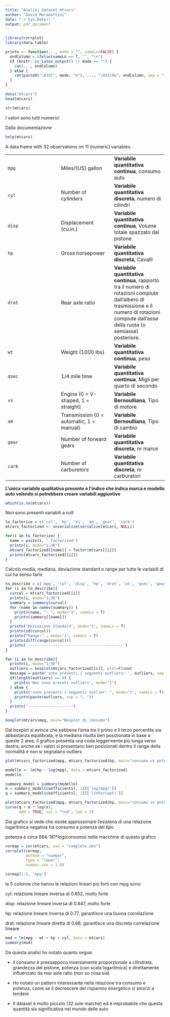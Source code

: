 ---
title: "Analisi dataset mtcars"
author: "David Marabottini"
date: "`r Sys.Date()`"
output: pdf_document
---

```{r}
library(corrplot)
library(data.table)

```

```{r}
printn <- function(..., mode = "", sameLn=FALSE) {
  endColumn = ifelse(sameLn == T, "", "\n")
  if (knitr::is_latex_output() || mode == "") {
    cat(..., endColumn)
  } else {
    cat(paste0("\033[", mode, "m"), ..., "\033[0m", endColumn, sep = "")
  }
}
```

```{r}
data("mtcars")
head(mtcars)
```

```{r}
str(mtcars)
```

I valori sono tutti numerici

Dalla documentazione

```{r}
help(mtcars)
```

A data frame with 32 observations on 11 (numeric) variables.

|  |  |  |
|:-----------------------|:-----------------------|------------------------|
| `mpg` | Miles/(US) gallon | **Variabile quantitativa continua**, consumo auto |
| `cyl` | Number of cylinders | **Variabile quantitativa discreta**, numero di cilindri |
| `disp` | Displacement (cu.in.) | **Variabile quantitativa continua**, Volume totale spazzato dal pistone |
| `hp` | Gross horsepower | **Variabile quantitativa discreta**, Cavalli |
| `drat` | Rear axle ratio | **Variabile quantitativa continua**, rapporto tra il numero di rotazioni compiute dall'albero di trasmissione e il numero di rotazioni compiute dall'asse della ruota (o semiasse) posteriore. |
| `wt` | Weight (1000 lbs) | **Variabile quantitativa continua**, peso |
| `qsec` | 1/4 mile time | **Variabile quantitativa continua**, Migli per quarto di secondo |
| `vs` | Engine (0 = V-shaped, 1 = straight) | **Variabile Bernoulliana**, Tipo di motore |
| `am` | Transmission (0 = automatic, 1 = manual) | **Variabile Bernoulliana**, Tipo di cambio |
| `gear` | Number of forward gears | **Variabile quantitativa discreta**, nr marce |
| `carb` | Number of carburetors | **Variabile quantitativa discreta**, nr carburatori |

**L'unica variabile qualitativa presente è l'indice che indica marca e
modello auto volendo si potrebbero creare variabili aggiuntive**

```{r}
which(is.na(mtcars))
```

Non sono presenti variabili a null

```{r}
to_factorize = c('cyl', 'hp', 'vs', 'am', 'gear', 'carb')
mtcars_factorized <- unserialize(serialize(mtcars, NULL))

for(i in to_factorize) {
  name = paste(i, '_factorized')
  printn(i, mode="1;36")
  mtcars_factorized[[name]] = factor(mtcars[[i]])
  printn(mtcars_factorized[[i]])
}
```

Calcolo media, mediana, deviazione standard e range per tutte le
variabili di cui ha senso farlo

```{r}
to_describe = c('mpg', 'cyl', 'disp', 'hp', 'drat', 'wt', 'qsec', 'gear', 'carb')
for (i in to_describe){
  curcol = mtcars_factorized[[i]]
  printn(i, mode="1;36")
  summary = summary(curcol)
  for (name in names(summary)) {
    printn(name, ": ", mode="1", sameLn = T)
    printn(summary[[name]])
  }
  printn('Deviazione Standard', mode="1", sameLn = T)
  printn(sd(curcol))
  printn("Range:" , mode="1", sameLn = T)
  printn(diff(range(curcol)))
  printn('------------------------------------------')
}
```

```{r}
for (i in to_describe){
  printn(i, mode="1;36")
  outliers = boxplot(mtcars_factorized[[i]], plot=F)$out
  message = paste('sono presenti i seguenti outliers: ', outliers, sep = ' ')
  if(length(outliers) == 0) {
    printn('Non sono presnti outliers', mode="1")
  } else {
    printn("sono presenti i seguenti outlier: ", mode="1", sameLn = T)
    printn(paste(outliers, sep = ", "))
  }
  printn('-------------------')
}
```

```{r}
boxplot(mtcars$mpg, main="Boxplot di consumo")
```

Dal boxplot si evince che sebbene l'area tra il primo e il terzo
percentile sia abbastanza equilibrata, e la mediana risulta ben
posizionata in base a queste 2 aree, il grafico presenta una coda
leggermente più lunga verso destra, anche se i valori si presentano ben
posizionati dentro il range della normalità e non si segnalano outliers

```{r}
plot(mtcars_factorized$mpg, mtcars_factorized$hp, main="consumo vs potenza", xlab="Consumo", ylab="Potenza")
```

```{r}
modello <- lm(hp ~ log(mpg), data = mtcars_factorized)
modello

summary_model = summary(modello)
m = summary_model$coefficients[, 1][['log(mpg)']]
q = summary_model$coefficients[, 1][['(Intercept)']]
```

```{r}
plot(mtcars_factorized$mpg, mtcars_factorized$hp, main="consumo vs potenza", xlab="Consumo", ylab="Potenza")
curve(q + m * log(x), 
      add = TRUE, col = "red", lwd = 2)
```

Dal grafico si vede che esiste approssimare l'esistena di una relazione
logaritmica negativa tra consumo e potenza del tipo

potenza è circa 684-181\*log(consumo) nelle macchine di questo grafico

```{r}
cormap = cor(mtcars, use = "complete.obs")
corrplot(cormap, 
         method = "number",    
         type = "lower", 
         number.cex = 1.0)
```

```{r}
cormap[1:5, 'mpg']
```

le 5 colonne che hanno le relazioni lineari più forti con mpg sono:

cyl: relazione lineare inversa di 0.852, molto forte

disp: relazione lineare inversa di 0.847, molto forte

hp: relazione lineare inversa di 0.77, garantisce una buona correlazione

drat: relazione lineare diretta di 0.68, garantisce una discreta
correlazione lineare

```{r}
mod = lm(mpg ~ wt + hp + cyl, data = mtcars)
summary(mod)
```

Da questa analisi ho notato quanto segue:

-   il consumo è pressappoco inversamente proporzionale a cilindrata,
    grandezza del pistone, potenza (con scala logaritmica) e
    direttamente influenzato da rear axle ratio (non so cosa sia)

-   Ho notato un pattern interessante nella relazione tra consumo e
    potenza, come se il decrescere del risparmio energetico si smorzi a
    tendere

-   Il dataset è molto piccolo (32 sole marche) ed è improbabile che
    questa quantità sia significativa nel mondo delle auto
